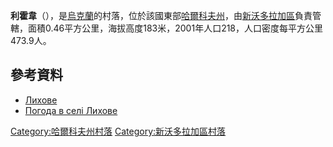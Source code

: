 {{coord|49|39|50|N|35|44|39|E|scale:100000_region:UA|display=title}}

'''利霍韋'''（{{lang-uk|Лихове}}），是[[烏克蘭|烏克蘭]]的村落，位於該國東部[[哈爾科夫州|哈爾科夫州]]，由[[新沃多拉加區|新沃多拉加區]]負責管轄，面積0.46平方公里，海拔高度183米，2001年人口218，人口密度每平方公里473.9人。

==參考資料==
*[http://w1.c1.rada.gov.ua/pls/z7502/A005?rdat1=09.01.2009&rf7571=33787 Лихове]{{dead link|date=2017年11月 |bot=InternetArchiveBot |fix-attempted=yes }}
* [http://weather.in.ua/ua/har'kovskaja/13512 Погода в селі Лихове] {{Wayback|url=http://weather.in.ua/ua/har'kovskaja/13512 |date=20200813003015 }}

{{DEFAULTSORT:Лихове}}
[[Category:哈爾科夫州村落|Category:哈爾科夫州村落]]
[[Category:新沃多拉加區村落|Category:新沃多拉加區村落]]


{{Kharkiv-geo-stub}}